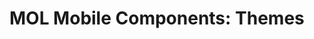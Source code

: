 
<Meta title="MOL Components/Mobile/themes" />

# MOL Mobile Components: Themes

<PackageLinks
	packageName="@locus-labs/mol-mobile-default-theme"
	componentType="theme"
/>
